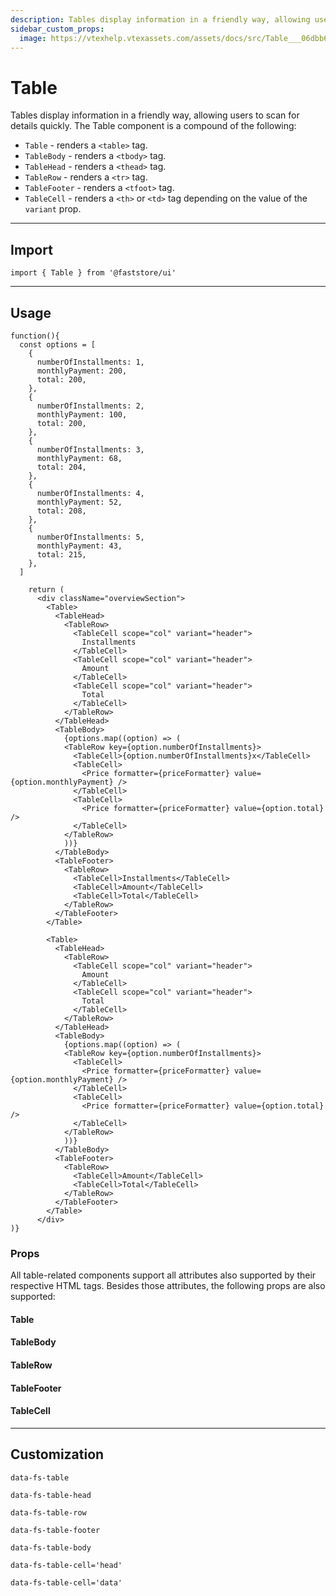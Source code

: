 ```yaml
---
description: Tables display information in a friendly way, allowing users to scan for details quickly.
sidebar_custom_props:
  image: https://vtexhelp.vtexassets.com/assets/docs/src/Table___06dbb666025a4d64540fb91d22b54ba6.png
---
```



# Table

Tables display information in a friendly way, allowing users to scan for details quickly. The Table component is a compound of the following:

- `Table` - renders a `<table>` tag.
- `TableBody` - renders a `<tbody>` tag.
- `TableHead` - renders a `<thead>` tag.
- `TableRow` - renders a `<tr>` tag.
- `TableFooter` - renders a `<tfoot>` tag.
- `TableCell` - renders a `<th>` or `<td>` tag depending on the value of the `variant` prop.

---

## Import

```tsx
import { Table } from '@faststore/ui'
```

---

## Usage

```tsx live
function(){
  const options = [
    {
      numberOfInstallments: 1,
      monthlyPayment: 200,
      total: 200,
    },
    {
      numberOfInstallments: 2,
      monthlyPayment: 100,
      total: 200,
    },
    {
      numberOfInstallments: 3,
      monthlyPayment: 68,
      total: 204,
    },
    {
      numberOfInstallments: 4,
      monthlyPayment: 52,
      total: 208,
    },
    {
      numberOfInstallments: 5,
      monthlyPayment: 43,
      total: 215,
    },
  ]

    return (
      <div className="overviewSection">
        <Table>
          <TableHead>
            <TableRow>
              <TableCell scope="col" variant="header">
                Installments
              </TableCell>
              <TableCell scope="col" variant="header">
                Amount
              </TableCell>
              <TableCell scope="col" variant="header">
                Total
              </TableCell>
            </TableRow>
          </TableHead>
          <TableBody>
            {options.map((option) => (
            <TableRow key={option.numberOfInstallments}>
              <TableCell>{option.numberOfInstallments}x</TableCell>
              <TableCell>
                <Price formatter={priceFormatter} value={option.monthlyPayment} />
              </TableCell>
              <TableCell>
                <Price formatter={priceFormatter} value={option.total} />
              </TableCell>
            </TableRow>
            ))}
          </TableBody>
          <TableFooter>
            <TableRow>
              <TableCell>Installments</TableCell>
              <TableCell>Amount</TableCell>
              <TableCell>Total</TableCell>
            </TableRow>
          </TableFooter>
        </Table>

        <Table>
          <TableHead>
            <TableRow>
              <TableCell scope="col" variant="header">
                Amount
              </TableCell>
              <TableCell scope="col" variant="header">
                Total
              </TableCell>
            </TableRow>
          </TableHead>
          <TableBody>
            {options.map((option) => (
            <TableRow key={option.numberOfInstallments}>
              <TableCell>
                <Price formatter={priceFormatter} value={option.monthlyPayment} />
              </TableCell>
              <TableCell>
                <Price formatter={priceFormatter} value={option.total} />
              </TableCell>
            </TableRow>
            ))}
          </TableBody>
          <TableFooter>
            <TableRow>
              <TableCell>Amount</TableCell>
              <TableCell>Total</TableCell>
            </TableRow>
          </TableFooter>
        </Table>
      </div>
)}
```

### Props

All table-related components support all attributes also supported by their respective HTML tags. Besides those attributes, the following props are also supported:

#### Table

<PropsSection name="Table" />

#### TableBody

<PropsSection name="TableBody" />

#### TableRow

<PropsSection name="TableRow" />

#### TableFooter

<PropsSection name="TableFooter" />

#### TableCell

<PropsSection name="TableCell" />

---

## Customization

`data-fs-table`

`data-fs-table-head`

`data-fs-table-row`

`data-fs-table-footer`

`data-fs-table-body`

`data-fs-table-cell='head'`

`data-fs-table-cell='data'`
